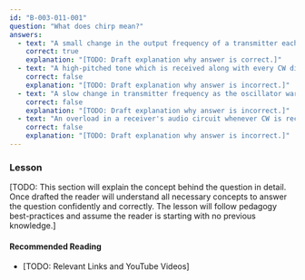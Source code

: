 ```yaml
---
id: "B-003-011-001"
question: "What does chirp mean?"
answers:
  - text: "A small change in the output frequency of a transmitter each time a dit or dah is sent"
    correct: true
    explanation: "[TODO: Draft explanation why answer is correct.]"
  - text: "A high-pitched tone which is received along with every CW dit and dah"
    correct: false
    explanation: "[TODO: Draft explanation why answer is incorrect.]"
  - text: "A slow change in transmitter frequency as the oscillator warms up"
    correct: false
    explanation: "[TODO: Draft explanation why answer is incorrect.]"
  - text: "An overload in a receiver's audio circuit whenever CW is received"
    correct: false
    explanation: "[TODO: Draft explanation why answer is incorrect.]"
---
```


### Lesson

[TODO: This section will explain the concept behind the question in detail. Once drafted the reader will understand all necessary concepts to answer the question confidently and correctly. The lesson will follow pedagogy best-practices and assume the reader is starting with no previous knowledge.]

#### Recommended Reading

- [TODO: Relevant Links and YouTube Videos]
